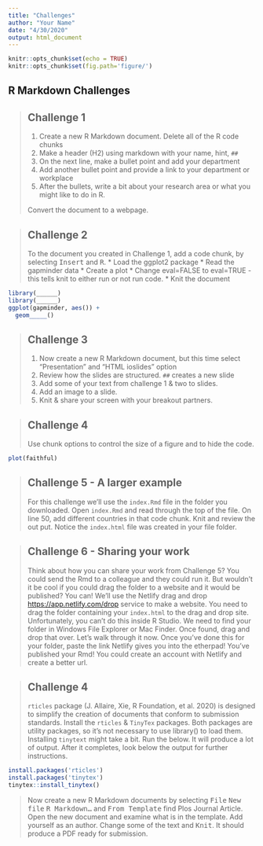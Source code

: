 ```yaml
---
title: "Challenges"
author: "Your Name"
date: "4/30/2020"
output: html_document
---
```


```r
knitr::opts_chunk$set(echo = TRUE)
knitr::opts_chunk$set(fig.path='figure/')
```

## R Markdown Challenges


> ## Challenge 1
>
> 1. Create a new R Markdown document. Delete all of the R code chunks
> 2. Make a header (H2) using markdown with your name, hint, `##`
> 3. On the next line, make a bullet point and add your department
> 4. Add another bullet point and provide a link to your department or workplace
> 5. After the bullets, write a bit about your research area or what you might like to do in R. 
>
> Convert the document to a webpage.

> ## Challenge 2
>
> To the document you created in Challenge 1, add a code chunk, by selecting <kbd>Insert</kbd> and <kbd>R</kbd>. 
> * Load the ggplot2 package
> * Read the gapminder data
> * Create a plot
> * Change eval=FALSE to eval=TRUE - this tells knit to either run or not run code. 
> * Knit the document

```r
library(______)
library(______)
ggplot(gapminder, aes()) +
  geom_____()
```

> ## Challenge 3
>
> 1. Now create a new R Markdown document, but this time select "Presentation" and "HTML ioslides" option
> 2. Review how the slides are structured. `##` creates a new slide
> 3. Add some of your text from challenge 1 & two to slides. 
> 4. Add an image to a slide. 
> 5. Knit & share your screen with your breakout partners.
>

> ## Challenge 4
> Use chunk options to control the size of a figure and to hide the code.

```r
plot(faithful)
```


> ## Challenge 5 - A larger example 
> For this challenge we'll use the `index.Rmd` file in the folder you downloaded.
> Open `index.Rmd` and read through the top of the file. On line 50, add different countries in that code chunk. Knit and review the out put. Notice the `index.html` file was created in your file folder. 

> ## Challenge 6 - Sharing your work
> Think about how you can share your work from Challenge 5? You could send the Rmd to a colleague and they could run it. But wouldn't it be cool if you could drag the folder to a website and it would be published? You can! We'll use the Netlify drag and drop <https://app.netlify.com/drop> service to make a website. You need to drag the folder containing your `index.html` to the drag and drop site. Unfortunately, you can't do this inside R Studio. We need to find your folder in Windows File Explorer or Mac Finder. Once found, drag and drop that over. 
> Let's walk through it now. 
> Once you've done this for your folder, paste the link Netlify gives you into the etherpad! You've published your Rmd! You could create an account with Netlify and create a better url. 


>## Challenge 4
>`rticles` package (J. Allaire, Xie, R Foundation, et al. 2020) is designed to simplify the creation of documents that conform to submission standards.
> Install the `rticles` & `TinyTex` packages. Both packages are utility packages, so it's not necessary to use library() to load them. Installing `tinytext` might take a bit. 
> Run the below. It will produce a lot of output. After it completes, look below the output for further instructions. 

```r
install.packages('rticles')
install.packages('tinytex')
tinytex::install_tinytex()
```

> Now create a new R Markdown documents by selecting <kbd>File</kbd> <kbd>New file</kbd> <kbd>R Markdown...</kbd> and <kbd>From Template</kbd> find Plos Journal Article. Open the new document and examine what is in the template. Add yourself as an author. Change some of the text and <kbd>Knit</kbd>. It should produce a PDF ready for submission. 

